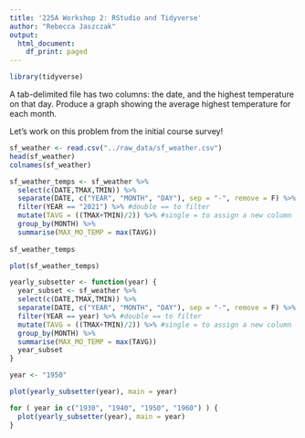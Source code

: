 ```yaml
---
title: '225A Workshop 2: RStudio and Tidyverse'
author: "Rebecca Jaszczak"
output:
  html_document:
    df_print: paged
---
```


```r
library(tidyverse)
```

A tab-delimited file has two columns: the date, and the highest temperature on that day. Produce a graph showing the average highest temperature for each month.

Let's work on this problem from the initial course survey!

```r
sf_weather <- read.csv("../raw_data/sf_weather.csv")
head(sf_weather)
colnames(sf_weather)
```
```r
sf_weather_temps <- sf_weather %>%
  select(c(DATE,TMAX,TMIN)) %>%
  separate(DATE, c("YEAR", "MONTH", "DAY"), sep = "-", remove = F) %>%
  filter(YEAR == "2021") %>% #double == to filter
  mutate(TAVG = ((TMAX+TMIN)/2)) %>% #single = to assign a new column
  group_by(MONTH) %>% 
  summarise(MAX_MO_TEMP = max(TAVG))
  
sf_weather_temps
```

```r
plot(sf_weather_temps)
```

```r
yearly_subsetter <- function(year) {
  year_subset <- sf_weather %>%
  select(c(DATE,TMAX,TMIN)) %>%
  separate(DATE, c("YEAR", "MONTH", "DAY"), sep = "-", remove = F) %>%
  filter(YEAR == year) %>% #double == to filter
  mutate(TAVG = ((TMAX+TMIN)/2)) %>% #single = to assign a new column
  group_by(MONTH) %>% 
  summarise(MAX_MO_TEMP = max(TAVG))
  year_subset
}
```

```r
year <- "1950"

plot(yearly_subsetter(year), main = year)
```

```r
for ( year in c("1930", "1940", "1950", "1960") ) {
  plot(yearly_subsetter(year), main = year)
}
```

